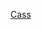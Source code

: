 {{US county navigation box
| template_name  = 卡斯縣 (愛荷華州)
| listclass = hlist
| county         = 卡斯縣
| state          = 愛荷華州

| map_image      = Map of Iowa highlighting Cass County.svg
| map_caption    = 卡斯縣在愛荷華州的位置
| map_size       = 75x75

| seat           = 大西洋

| title1 = [[城市]]
| body1  = 
* [[安尼塔 (愛荷華州)|安尼塔]]
* [[大西洋 (爱荷华州)|大西洋]]
* [[坎伯蘭 (愛荷華州)|坎伯蘭]]
* [[格里斯沃爾德 (愛荷華州)|格里斯沃爾德]]
* [[劉易斯 (愛荷華州)|劉易斯]]
* [[馬恩 (愛荷華州)|馬恩]]
* [[馬塞納 (愛荷華州)|馬塞納]]
* [[怀奥塔 (艾奥瓦州)|懷奧塔]]

| title2 = [[行政鎮區]]
| body2  = 
* [[比爾格羅夫鎮區 (愛荷華州卡斯縣)|比爾格羅夫]]
* [[本頓鎮區 (愛荷華州卡斯縣)|本頓]]
* [[布萊頓鎮區 (愛荷華州卡斯縣)|布萊頓]]
* [[卡斯鎮區 (愛荷華州卡斯縣)|卡斯]]
* [[埃德納鎮區 (愛荷華州卡斯縣)|埃德納]]
* [[富蘭克林鎮區 (愛荷華州卡斯縣)|富蘭克林]]
* [[格蘭特鎮區 (愛荷華州卡斯縣)|格蘭特]]
* [[格羅夫鎮區 (愛荷華州卡斯縣)|格羅夫]]
* [[林肯鎮區 (愛荷華州卡斯縣)|林肯]]
* [[那塞納鎮區 (愛荷華州卡斯縣)|馬塞納]]
* [[諾布爾鎮區 (愛荷華州卡斯縣)|諾布爾]]
* [[普萊森特鎮區 (愛荷華州卡斯縣)|普萊森特]]
* [[派莫薩鎮區 (愛荷華州卡斯縣)|派莫薩]]
* [[尤尼昂鎮區 (愛荷華州卡斯縣)|尤尼昂]]
* [[維多利亞鎮區 (愛荷華州卡斯縣)|維多利亞]]
* [[華盛頓鎮區 (愛荷華州卡斯縣)|華盛頓]]

| title3 = [[非建制地區]]
| body3  = 
* [[洛拉 (愛荷華州)|洛拉]]
* [[萊曼 (愛荷華州)|萊曼]]

}}<noinclude>
[[Category:艾奧瓦州縣份導航模板|Cass]]  
[[Category:卡斯縣 (愛荷華州)| ]]
</noinclude>